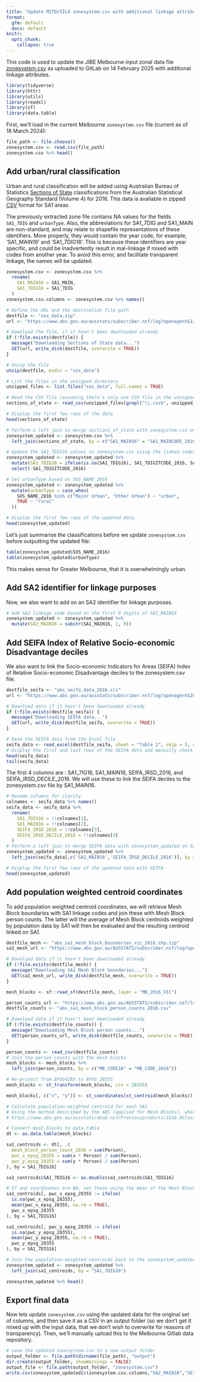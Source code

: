 ```yaml
---
title: "Update MITO/SILO zonesystem.csv with additional linkage attributes"
format:
  gfm: default
  docx: default
knitr:
  opts_chunk: 
    collapse: true
---
```


This code is used to update the JIBE Melbourne input zonal data file [zonesystem.csv](https://gitlab.lrz.de/ga78fel/melbourne/-/blob/5304cf021d3e1bda4969b55be5f14e3c9d89312b/input/zoneSystem.csv) as uploaded to GitLab on 14 February 2025 with additional linkage attributes.  

```r
library(tidyverse)
library(httr)
library(utils)
library(readxl)
library(sf)
library(data.table)
```


First, we'll load in the current Melbourne `zonesystem.csv` file (current as of 18 March 2024):
```r
file_path <- file.choose()
zonesystem.csv <- read.csv(file_path)
zonesystem.csv %>% head()
```


## Add urban/rural classification
Urban and rural classification will be added using Australian Bureau of Statistics [Sections of State](https://www.abs.gov.au/ausstats/abs@.nsf/Lookup/by%20Subject/1270.0.55.004~July%202016~Main%20Features~Section%20of%20State%20(SOS)%20and%20Section%20of%20State%20Range%20(SOSR)~4) classifications from the Australian Statistical Geography Standard (Volume 4) for 2016.  This data is available in zipped [CSV](https://www.abs.gov.au/ausstats/subscriber.nsf/log?openagent&1270055004_sa1_ucl_sosr_sos_2016_aust_csv.zip&1270.0.55.004&Data%20Cubes&EE5F4698A91AD2F8CA2581B1000E09B0&0&July%202016&09.10.2017&Latest) format for SA1 areas.

The previously extracted zone file contains NA values for the fields `SA1_7DIG` and `urbanType`.   Also, the abbreviations for SA1_7DIG and SA1_MAIN are non-standard, and may relate to shapefile representations of these identifiers.  More properly, they would contain the year code, for example, 'SA1_MAIN16' and 'SA1_7DIG16'.  This is because these identifiers are year specific, and could be inadvertently result in mal-linkage if mixed with codes from another year.  To avoid this error, and facilitate transparent linkage, the names will be updated.

```r
zonesystem.csv <- zonesystem.csv %>%
  rename(
    SA1_MAIN16 = SA1_MAIN,
    SA1_7DIG16 = SA1_7DIG
  )
zonesystem.csv.columns <- zonesystem.csv %>% names()
```


```r
# Define the URL and the destination file path
destfile <- "sos_data.zip"
url <- "https://www.abs.gov.au/ausstats/subscriber.nsf/log?openagent&1270055004_sa1_ucl_sosr_sos_2016_aust_csv.zip&1270.0.55.004&Data%20Cubes&EE5F4698A91AD2F8CA2581B1000E09B0&0&July%202016&09.10.2017&Latest"

# Download the file, if it hasn't been downloaded already
if (!file.exists(destfile)) {
  message("Downloading Sections of State data...")
  GET(url, write_disk(destfile, overwrite = TRUE))
}

# Unzip the file
unzip(destfile, exdir = "sos_data")

# List the files in the unzipped directory
unzipped_files <- list.files("sos_data", full.names = TRUE)

# Read the CSV file (assuming there's only one CSV file in the unzipped directory)
sections_of_state <- read_csv(unzipped_files[grepl("\\.csv$", unzipped_files)])

# Display the first few rows of the data
head(sections_of_state)
```

```r
# Perform a left join to merge sections_of_state with zonesystem.csv on SA1_MAIN16
zonesystem_updated <- zonesystem.csv %>%
  left_join(sections_of_state, by = c("SA1_MAIN16" = "SA1_MAINCODE_2016"))

# Update the SA1_7DIG16 values in zonesystem.csv using the linked codes
zonesystem_updated <- zonesystem_updated %>%
  mutate(SA1_7DIG16 = ifelse(is.na(SA1_7DIG16), SA1_7DIGITCODE_2016, SA1_7DIG16)) %>%
  select(-SA1_7DIGITCODE_2016)

# Set urbanType based on SOS_NAME_2016
zonesystem_updated <- zonesystem_updated %>%
  mutate(urbanType = case_when(
    SOS_NAME_2016 %in% c("Major Urban", "Other Urban") ~ "urban",
    TRUE ~ "rural"
  ))

# Display the first few rows of the updated data
head(zonesystem_updated)
```

Let's just summarise the classifications before we update `zonesystem.csv` before outputting the updated file:

```r
table(zonesystem_updated$SOS_NAME_2016) 
table(zonesystem_updated$urbanType)  
```

This makes sense for Greater Melbourne, that it is overwhelmingly urban.  

## Add SA2 identifier for linkage purposes
Now, we also want to add on an SA2 identifier for linkage purposes.

```r
# Add SA2 linkage code based on the first 9 digits of SA1_MAIN16
zonesystem_updated <- zonesystem_updated %>%
  mutate(SA2_MAIN16 = substr(SA1_MAIN16, 1, 9))

```

## Add SEIFA Index of Relative Socio-economic Disadvantage deciles
We also want to link the Socio-economic Indicators for Areas (SEIFA) Index of Relative Socio-economic Disadvantage deciles to the zonesystem.csv file.

```r
destfile_seifa <- "abs_seifa_data_2016.xls"
url <- "https://www.abs.gov.au/ausstats/subscriber.nsf/log?openagent&2033055001%20-%20sa1%20indexes.xls&2033.0.55.001&Data%20Cubes&40A0EFDE970A1511CA25825D000F8E8D&0&2016&27.03.2018&Latest"

# Download data if it hasn't been downloaded already
if (!file.exists(destfile_seifa)) {
  message("Downloading SEIFA data...")
  GET(url, write_disk(destfile_seifa, overwrite = TRUE))
}

# Read the SEIFA data from the Excel file
seifa_data <- read_excel(destfile_seifa, sheet = "Table 1", skip = 5, n_max = 55140)
# Display the first and last rows of the SEIFA data and manually check read in
head(seifa_data)
tail(seifa_data)
``` 

The first 4 columns are : SA1_7IG16, SA1_MAIN16, SEIFA_IRSD_2016, and SEIFA_IRSD_DECILE_2016.  We will use these to link the SEIFA deciles to the zonesystem.csv file by SA1_MAIN16.

```r
# Rename columns for clarity
colnames <- seifa_data %>% names()
seifa_data <- seifa_data %>%
  rename(
    SA1_7DIG16 = !!colnames[1],
    SA1_MAIN16 = !!colnames[2],
    SEIFA_IRSD_2016 = !!colnames[3],
    SEIFA_IRSD_DECILE_2016 = !!colnames[4]
  )
# Perform a left join to merge SEIFA data with zonesystem_updated on SA1_MAIN16
zonesystem_updated <- zonesystem_updated %>%
  left_join(seifa_data[,c('SA1_MAIN16','SEIFA_IRSD_DECILE_2016')], by = "SA1_MAIN16")

# Display the first few rows of the updated data with SEIFA
head(zonesystem_updated)
```

## Add population weighted centroid coordinates
To add population weighted centroid coordinates, we will retrieve Mesh Block boundaries with SA1 linkage codes and join these with Mesh Block person counts.  The latter will the average of Mesh Block centroids weighted by population data by SA1 will then be evaluated and the resulting centroid linked on SA1.
```r
destfile_mesh <- "abs_sa1_mesh_block_boundaries_vic_2016.shp.zip"
sa1_mesh_url <- "https://www.abs.gov.au/AUSSTATS/subscriber.nsf/log?openagent&1270055001_mb_2016_vic_shape.zip&1270.0.55.001&Data%20Cubes&04F12B9E465AE765CA257FED0013B20F&0&July%202016&12.07.2016&Latest"

# Download data if it hasn't been downloaded already
if (!file.exists(destfile_mesh)) {
  message("Downloading SA1 Mesh Block boundaries...")
  GET(sa1_mesh_url, write_disk(destfile_mesh, overwrite = TRUE))
}

mesh_blocks <- sf::read_sf(destfile_mesh, layer = "MB_2016_VIC")

person_counts_url <- "https://www.abs.gov.au/AUSSTATS/subscriber.nsf/log?openagent&2016%20census%20mesh%20block%20counts.csv&2074.0&Data%20Cubes&1DED88080198D6C6CA2581520083D113&0&2016&04.07.2017&Latest"
destfile_counts <- "abs_sa1_mesh_block_person_counts_2016.csv"

# Download data if it hasn't been downloaded already
if (!file.exists(destfile_counts)) {
  message("Downloading Mesh Block person counts...")
  GET(person_counts_url, write_disk(destfile_counts, overwrite = TRUE))
}

person_counts <- read_csv(destfile_counts)
# Join the person counts with the mesh blocks
mesh_blocks <- mesh_blocks %>%
  left_join(person_counts, by = c("MB_CODE16" = "MB_CODE_2016"))

# Re-project from EPSG4283 to EPSG 28355 
mesh_blocks <- st_transform(mesh_blocks, crs = 28355)

mesh_blocks[, c("x", "y")] <- st_coordinates(st_centroid(mesh_blocks))

# Calculate population-weighted centroid for each SA1
# Using the method described by the ABS (applied for Mesh Blocks), where the centroid is calculated as the weighted average of the coordinates of the mesh blocks within each SA1
# https://www.abs.gov.au/ausstats/abs@.nsf/Previousproducts/3218.0Glossary12016?opendocument&tabname=Notes&prodno=3218.0&issue=2016&num=&view=

# Convert mesh_blocks to data.table
dt <- as.data.table(mesh_blocks)

sa1_centroids <- dt[, .(
  mesh_block_person_count_2016 = sum(Person),
  pwc_x_epsg_28355 = sum(x * Person) / sum(Person),
  pwc_y_epsg_28355 = sum(y * Person) / sum(Person)
), by = SA1_7DIG16]

sa1_centroids$SA1_7DIG16 <- as.double(sa1_centroids$SA1_7DIG16)

# If any coordinates are NA, set these using the mean of the Mesh Block coordinates for that SA1, using data.table methods
sa1_centroids[, pwc_x_epsg_28355 := ifelse(
  is.na(pwc_x_epsg_28355),
  mean(pwc_x_epsg_28355, na.rm = TRUE),
  pwc_x_epsg_28355
), by = SA1_7DIG16]

sa1_centroids[, pwc_y_epsg_28355 := ifelse(
  is.na(pwc_y_epsg_28355),
  mean(pwc_y_epsg_28355, na.rm = TRUE),
  pwc_y_epsg_28355
), by = SA1_7DIG16]

# Join the population-weighted centroids back to the zonesystem_updated
zonesystem_updated <- zonesystem_updated %>%
  left_join(sa1_centroids, by = "SA1_7DIG16")

zonesystem_updated %>% head()
```

## Export final data

Now lets update `zonesystem.csv` using the updated data for the original set of columns, and then save it as a CSV in an output folder (so we don't get it mixed up with the input data, that we don't wish to overwrite for reasons of transparency).  Then, we'll manually upload this to the Melbourne Gitlab data repository.

```r
# save the updated zonesystem.csv to a new output folder
output_folder <- file.path(dirname(file_path), "output")
dir.create(output_folder, showWarnings = FALSE)
output_file <- file.path(output_folder, "zonesystem.csv")
write.csv(zonesystem_updated[c(zonesystem.csv.columns,"SA2_MAIN16","SEIFA_IRSD_DECILE_2016", "mesh_block_person_count_2016","pwc_x_epsg_28355", "pwc_y_epsg_28355")], output_file, row.names = FALSE)
```